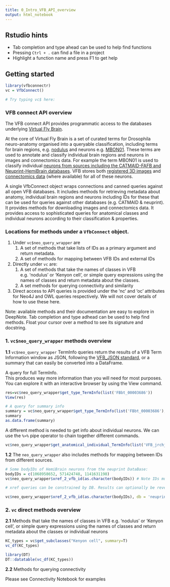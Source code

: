 ```yaml
---
title: 0_Intro_VFB_API_overview
output: html_notebook
---
```


## Rstudio hints

* Tab completion and type ahead can be used to help find functions 
* Pressing `Ctrl + .`  can find a file in a project
* Highlight a function name and press F1 to get help

## Getting started

```r
library(vfbconnectr)
vc = VfbConnect()

# Try typing vc$ here:
```


### VFB connect API overview

The VFB connect API provides programmatic access to the databases underlying [Virtual Fly Brain](http://virtualflybrain.org). 

At the core of Virtual Fly Brain is a set of curated terms for Drosophila neuro-anatomy organised into a queryable classification, including terms for brain regions, e.g. [nodulus](http://virtualflybrain.org/reports/FBbt_00003680) and neurons e.g. [MBON01](http://virtualflybrain.org/reports/FBbt_00100234). These terms are used to annotate and classify individual brain regions and neurons in images and connectomics data. For example the term MBON01 is used to classify individual [neurons from sources including the CATMAID-FAFB and Neuprint-HemiBrain databases](https://v2.virtualflybrain.org/org.geppetto.frontend/geppetto?q=FBbt_00100234,ListAllAvailableImages). VFB stores both [registered 3D images](http://virtualflybrain.org/reports/VFB_00101382) and [connectomics data](https://v2-dev.virtualflybrain.org/org.geppetto.frontend/geppetto?q=VFB_00101382,ref_neuron_neuron_connectivity_query) (where available) for all of these neurons.

A single VfbConnect object wraps connections and canned queries against all open VFB databases. It includes methods for retrieving metadata about anatomy, individual brain regions and neurons including IDs for these that can be used for queries against other databases (e.g. CATMAID & neuprint).  It provides methods for downloading images and connectomics data. It provides access to sophisticated queries for anatomical classes and individual neurons according to their classification & properties. 

### Locations for methods under a `VfbConnect` object.

1. Under `vc$neo_query_wrapper` are 
   1. A set of methods that take lists of IDs as a primary argument and return metadata. 
   2. A set of methods for mapping between VFB IDs and external IDs
2. Directly under `vc` are:
    1. A set of methods that take the names of classes in VFB e.g. 'nodulus' or 'Kenyon cell', or simple query expressions using the names of classes and return metadata about the classes.
    2. A set methods for querying connectivity and similarity
3. Direct access to API queries is provided under the 'nc' and 'oc' attributes for Neo4J and OWL queries respectively. We will not cover details of how to use these here.

Note: available methods and their documentation are easy to explore in DeepNote. Tab completion and type adhead can be used to help find methods. Float your cursor over a method to see its signature and docstring. 

### 1. `vc$neo_query_wrapper` methods overview

**1.1** `vc$neo_query_wrapper` TermInfo queries return the results of a VFB Term Information window as JSON, following the [VFB_JSON standard](), or a summary that can easily be converted into a DataFrame.

A query for full TermInfo.  
This produces way more information than you will need for most purposes.
You can explore it with an interactive browser by using the View command.
```r
res=vc$neo_query_wrapper$get_type_TermInfo(list('FBbt_00003686'))
View(res)
```


```r
# A query for summary info
summary = vc$neo_query_wrapper$get_type_TermInfo(list('FBbt_00003686'), summary=T)
summary
as.data.frame(summary)
```

A different method is needed to get info about individual neurons. We can use
the `%>%` pipe operator to chain together different commands.

```r
vc$neo_query_wrapper$get_anatomical_individual_TermInfo(list('VFB_jrchjrch'), summary=TRUE) %>% as.data.frame()

```

**1.2** The `neo_query_wrapper` also includes methods for mapping between IDs from different sources. 

```r
# Some bodyIDs of HemiBrain neurons from the neuprint DataBase:
bodyIDs = c(1068958652, 571424748, 1141631198)
vc$neo_query_wrapper$xref_2_vfb_id(as.character(bodyIDs)) # Note IDs must be strings
```

```r
# xref queries can be constrained by DB. Results can optionally be reversed

vc$neo_query_wrapper$xref_2_vfb_id(as.character(bodyIDs), db = 'neuprint_JRC_Hemibrain_1point1' , reverse_return=T)
```

### 2. `vc` direct methods overview

**2.1** Methods that take the names of classes in VFB e.g. 'nodulus' or 'Kenyon cell', or simple query expressions using the names of classes and return metadata about the classes or individual neurons

```r
KC_types = vc$get_subclasses("Kenyon cell", summary=T)
vc_df(KC_types)
```

```r
library(DT)
DT::datatable(vc_df(KC_types))
```


**2.2** Methods for querying connectivity

Please see Connectivity Notebook for examples
